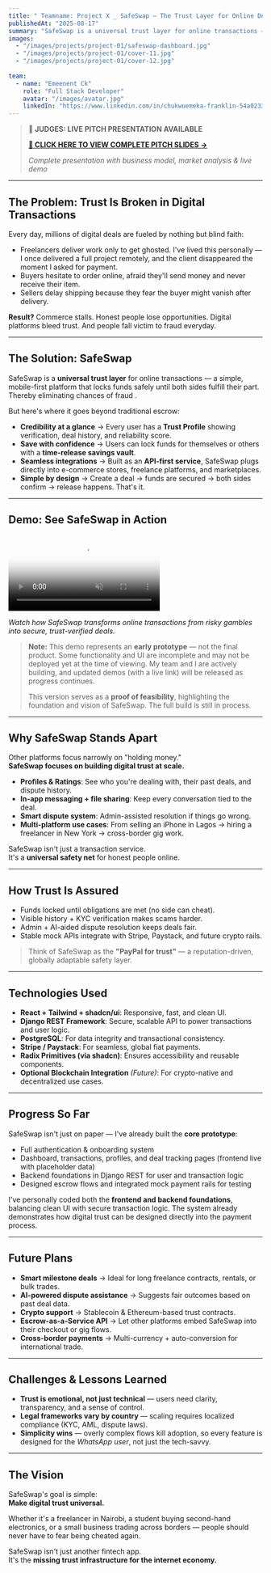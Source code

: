 ---
title: " Teamname: Project X _ SafeSwap — The Trust Layer for Online Deals"
publishedAt: "2025-08-17"
summary: "SafeSwap is a universal trust layer for online transactions — a mobile-first escrow and credibility platform designed to eliminate fraud and build digital trust at scale."
images:
  - "/images/projects/project-01/safeswap-dashboard.jpg"
  - "/images/projects/project-01/cover-11.jpg"
  - "/images/projects/project-01/cover-12.jpg"
  
team:
  - name: "Emeenent Ck"
    role: "Full Stack Developer"
    avatar: "/images/avatar.jpg"
    linkedIn: "https://www.linkedin.com/in/chukwuemeka-franklin-54a02334b/"
---

> **🎯 JUDGES: LIVE PITCH PRESENTATION AVAILABLE**
> 
> **[🚀 CLICK HERE TO VIEW COMPLETE PITCH SLIDES →](https://www.canva.com/design/DAGzrtjcKOw/0u2Y8BYF7AdYhslzhMAcyg/edit?utm_content=DAGzrtjcKOw&utm_campaign=designshare&utm_medium=link2&utm_source=sharebutton)**
> 
> *Complete presentation with business model, market analysis & live demo*

---

## The Problem: Trust Is Broken in Digital Transactions

Every day, millions of digital deals are fueled by nothing but blind faith:

- Freelancers deliver work only to get ghosted. I've lived this personally — I once delivered a full project remotely, and the client disappeared the moment I asked for payment.  
- Buyers hesitate to order online, afraid they'll send money and never receive their item.  
- Sellers delay shipping because they fear the buyer might vanish after delivery.  

**Result?** Commerce stalls. Honest people lose opportunities. Digital platforms bleed trust. And people fall victim to fraud everyday.  

---

## The Solution: SafeSwap

SafeSwap is a **universal trust layer** for online transactions — a simple, mobile-first platform that locks funds safely until both sides fulfill their part. Thereby eliminating chances of fraud .

But here's where it goes beyond traditional escrow:

- **Credibility at a glance** → Every user has a **Trust Profile** showing verification, deal history, and reliability score.  
- **Save with confidence** → Users can lock funds for themselves or others with a **time-release savings vault**.  
- **Seamless integrations** → Built as an **API-first service**, SafeSwap plugs directly into e-commerce stores, freelance platforms, and marketplaces.  
- **Simple by design** → Create a deal → funds are secured → both sides confirm → release happens. That's it.  

---

## Demo: See SafeSwap in Action

<Video 
  src="/videos/safeswap-demo.mp4" 
  poster="/images/projects/project-01/safeswap-dashboard.jpg"
  alt="SafeSwap platform demonstration showing user flow and key features"
  controls={true}
  muted={true}
/>

*Watch how SafeSwap transforms online transactions from risky gambles into secure, trust-verified deals.*

> **Note:** This demo represents an **early prototype** — not the final product. Some functionality and UI are incomplete and may not be deployed yet at the time of viewing. My team and I are actively building, and updated demos (with a live link) will be released as progress continues.  
>  
> This version serves as a **proof of feasibility**, highlighting the foundation and vision of SafeSwap. The full build is still in process.

---

## Why SafeSwap Stands Apart

Other platforms focus narrowly on "holding money."  
**SafeSwap focuses on building digital trust at scale.**

- **Profiles & Ratings**: See who you're dealing with, their past deals, and dispute history.  
- **In-app messaging + file sharing**: Keep every conversation tied to the deal.  
- **Smart dispute system**: Admin-assisted resolution if things go wrong.  
- **Multi-platform use cases**: From selling an iPhone in Lagos → hiring a freelancer in New York → cross-border gig work.  

SafeSwap isn't just a transaction service.  
It's a **universal safety net** for honest people online.  

---

## How Trust Is Assured

- Funds locked until obligations are met (no side can cheat).  
- Visible history + KYC verification makes scams harder.  
- Admin + AI-aided dispute resolution keeps deals fair.  
- Stable mock APIs integrate with Stripe, Paystack, and future crypto rails.  

> Think of SafeSwap as the **"PayPal for trust"** — a reputation-driven, globally adaptable safety layer.  

---

## Technologies Used
 - **React + Tailwind + shadcn/ui**: Responsive, fast, and clean UI.
 - **Django REST Framework**: Secure, scalable API to power transactions and user logic. 
 - **PostgreSQL**: For data integrity and transactional consistency.
 - **Stripe / Paystack**: For seamless, global fiat payments.  
 - **Radix Primitives (via shadcn)**: Ensures accessibility and reusable components. 
 - **Optional Blockchain Integration** *(Future)*: For crypto-native and decentralized use cases.

---

## Progress So Far

SafeSwap isn't just on paper — I've already built the **core prototype**:  

- Full authentication & onboarding system  
- Dashboard, transactions, profiles, and deal tracking pages (frontend live with placeholder data)  
- Backend foundations in Django REST for user and transaction logic  
- Designed escrow flows and integrated mock payment rails for testing  

I've personally coded both the **frontend and backend foundations**, balancing clean UI with secure transaction logic. The system already demonstrates how digital trust can be designed directly into the payment process. 

---

## Future Plans

- **Smart milestone deals** → Ideal for long freelance contracts, rentals, or bulk trades.  
- **AI-powered dispute assistance** → Suggests fair outcomes based on past deal data.  
- **Crypto support** → Stablecoin & Ethereum-based trust contracts.  
- **Escrow-as-a-Service API** → Let other platforms embed SafeSwap into their checkout or gig flows.  
- **Cross-border payments** → Multi-currency + auto-conversion for international trade.  

---

## Challenges & Lessons Learned

- **Trust is emotional, not just technical** — users need clarity, transparency, and a sense of control.  
- **Legal frameworks vary by country** — scaling requires localized compliance (KYC, AML, dispute laws).  
- **Simplicity wins** — overly complex flows kill adoption, so every feature is designed for the *WhatsApp user*, not just the tech-savvy.  

---

## The Vision

SafeSwap's goal is simple:  
**Make digital trust universal.**

Whether it's a freelancer in Nairobi, a student buying second-hand electronics, or a small business trading across borders — people should never have to fear being cheated again.  

SafeSwap isn't just another fintech app.  
It's the **missing trust infrastructure for the internet economy.**